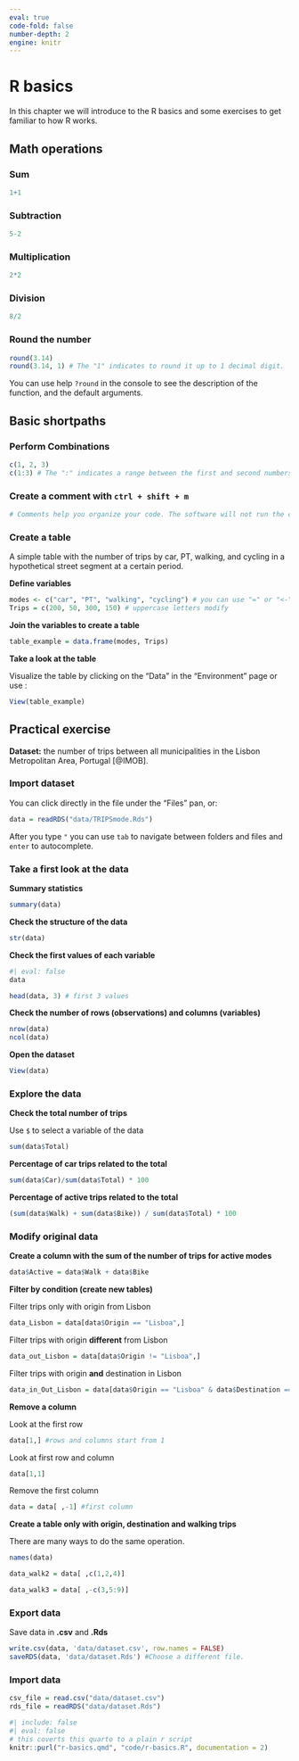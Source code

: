 ```yaml
---
eval: true
code-fold: false
number-depth: 2
engine: knitr
---
```


# R basics

In this chapter we will introduce to the R basics and some exercises to get familiar to how R works.

## Math operations

### Sum

```r
1+1
```

### Subtraction

```r
5-2
```

### Multiplication

```r
2*2
```

### Division

```r
8/2
```

### Round the number

```r
round(3.14)
round(3.14, 1) # The "1" indicates to round it up to 1 decimal digit.
```

You can use help `?round` in the console to see the description of the function, and the default arguments.

## Basic shortpaths

### Perform Combinations

```r
c(1, 2, 3)
c(1:3) # The ":" indicates a range between the first and second numbers. 
```

### Create a comment with `ctrl + shift + m`

```r
# Comments help you organize your code. The software will not run the comment. 
```

### Create a table

A simple table with the number of trips by car, PT, walking, and cycling in a hypothetical street segment at a certain period.

**Define variables**

```r
modes <- c("car", "PT", "walking", "cycling") # you can use "=" or "<-"
Trips = c(200, 50, 300, 150) # uppercase letters modify

```

**Join the variables to create a table**

```r
table_example = data.frame(modes, Trips)
```

**Take a look at the table**

Visualize the table by clicking on the "Data" in the "Environment" page or use :

```r
View(table_example)
```

## Practical exercise

**Dataset:** the number of trips between all municipalities in the Lisbon Metropolitan Area, Portugal [@IMOB].

### Import dataset

You can click directly in the file under the "Files" pan, or:

```r
data = readRDS("data/TRIPSmode.Rds")
```

::: {.callout-tip appearance="simple"}
After you type `"` you can use `tab` to navigate between folders and files and `enter` to autocomplete.
:::

### Take a first look at the data

**Summary statistics**

```r
summary(data)
```

**Check the structure of the data**

```r
str(data)
```

**Check the first values of each variable**

```r
#| eval: false
data
```

```r
head(data, 3) # first 3 values
```

**Check the number of rows (observations) and columns (variables)**

```r
nrow(data)
ncol(data)
```

**Open the dataset**

```r
View(data)
```

### Explore the data

**Check the total number of trips**

Use `$` to select a variable of the data

```r
sum(data$Total)
```

**Percentage of car trips related to the total**

```r
sum(data$Car)/sum(data$Total) * 100
```

**Percentage of active trips related to the total**

```r
(sum(data$Walk) + sum(data$Bike)) / sum(data$Total) * 100
```

### Modify original data

**Create a column with the sum of the number of trips for active modes**

```r
data$Active = data$Walk + data$Bike
```

**Filter by condition (create new tables)**

Filter trips only with origin from Lisbon

```r
data_Lisbon = data[data$Origin == "Lisboa",]
```

Filter trips with origin **different** from Lisbon

```r
data_out_Lisbon = data[data$Origin != "Lisboa",]
```

Filter trips with origin **and** destination in Lisbon

```r
data_in_Out_Lisbon = data[data$Origin == "Lisboa" & data$Destination == "Lisboa",]
```

**Remove a column**

Look at the first row

```r
data[1,] #rows and columns start from 1
```

Look at first row and column

```r
data[1,1]
```

Remove the first column

```r
data = data[ ,-1] #first column
```

**Create a table only with origin, destination and walking trips**

There are many ways to do the same operation.

```r
names(data)
```

```r
data_walk2 = data[ ,c(1,2,4)]
```

```r
data_walk3 = data[ ,-c(3,5:9)]
```

### Export data

Save data in **.csv** and **.Rds**

```r
write.csv(data, 'data/dataset.csv', row.names = FALSE)
saveRDS(data, 'data/dataset.Rds') #Choose a different file. 
```

### Import data

```r
csv_file = read.csv("data/dataset.csv")
rds_file = readRDS("data/dataset.Rds")
```

```r
#| include: false
#| eval: false
# this coverts this quarto to a plain r script
knitr::purl("r-basics.qmd", "code/r-basics.R", documentation = 2)

```
